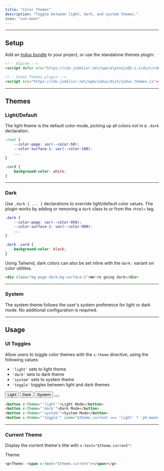 ```yaml
---
title: "Color Themes"
description: "Toggle between light, dark, and system themes."
icon: "sun-moon"
---
```


---

## Setup

Add an [Indux bundle](/getting-started/setup) to your project, or use the standalone themes plugin:

```html
<!-- Alpine -->
<script defer src="https://cdn.jsdelivr.net/npm/alpinejs@3.x.x/dist/cdn.min.js"></script>

<!-- Indux Themes plugin -->
<script src="https://cdn.jsdelivr.net/npm/indux/dist/indux.themes.js"></script>
```

---

## Themes

### Light/Default

The light theme is the default color mode, picking up all colors not in a `.dark` declaration.

<CodeGroup>

```css Example 1
:root {
    --color-page: var(--color-50);
    --color-surface-1: var(--color-100);
    ...
}
```

```css Example 2
.card {
    background-color: white;
}
```

</CodeGroup>

---

### Dark

Use `.dark { ... }` declarations to override light/default color values. The plugin works by adding or removing a `dark` class to or from the `<html>` tag.

<CodeGroup>

```css Example 1
.dark {
    --color-page: var(--color-950);
    --color-surface-1: var(--color-900);
    ...
}
```

```css Example 2
.dark .card {
    background-color: black;
}
```

</CodeGroup>

Using Tailwind, dark colors can also be set inline with the `dark:` variant on color utilities.

```html
<div class="bg-page dark:bg-surface-1">We're going dark</div>
```

---

### System

The system theme follows the user's system preference for light or dark mode. No additional configuration is required.

---

## Usage

### UI Toggles

Allow users to toggle color themes with the `x-theme` directive, using the following values:
- `'light'` sets to light theme
- `'dark'` sets to dark theme
- `'system'` sets to system theme
- `'toggle'` toggles between light and dark themes

<Frame>
    <button x-theme="'light'">Light</button>
    <button x-theme="'dark'">Dark</button>
    <button x-theme="'system'">System</button>
    <button x-theme="'toggle'" x-icon="$theme.current === 'light' ? 'ph:moon' : 'ph:sun'" aria-label="Toggle Theme"></button>
</Frame>

```html
<button x-theme="'light'">Light Mode</button>
<button x-theme="'dark'">Dark Mode</button>
<button x-theme="'system'">System Mode</button>
<button x-theme="'toggle'" icon="$theme.current === 'light' ? 'ph:moon' : 'ph:sun'" aria-label="Toggle Theme"></button>
```

---

### Current Theme

Display the current theme's title with `x-text="$theme.current"`:

<Frame>
    <p>Theme: <span x-text="$theme.current"></span></p>
</Frame>

```html
<p>Theme: <span x-text="$theme.current"></span></p>
```